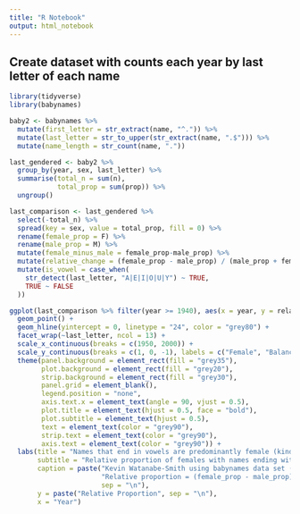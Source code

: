 ```yaml
---
title: "R Notebook"
output: html_notebook
---
```


## Create dataset with counts each year by last letter of each name

```r
library(tidyverse)
library(babynames)

baby2 <- babynames %>% 
  mutate(first_letter = str_extract(name, "^.")) %>% 
  mutate(last_letter = str_to_upper(str_extract(name, ".$"))) %>% 
  mutate(name_length = str_count(name, "."))

last_gendered <- baby2 %>% 
  group_by(year, sex, last_letter) %>% 
  summarise(total_n = sum(n),
            total_prop = sum(prop)) %>% 
  ungroup()

last_comparison <- last_gendered %>% 
  select(-total_n) %>% 
  spread(key = sex, value = total_prop, fill = 0) %>% 
  rename(female_prop = F) %>% 
  rename(male_prop = M) %>% 
  mutate(female_minus_male = female_prop-male_prop) %>% 
  mutate(relative_change = (female_prop - male_prop) / (male_prop + female_prop)) %>%
  mutate(is_vowel = case_when(
    str_detect(last_letter, "A|E|I|O|U|Y") ~ TRUE,
    TRUE ~ FALSE
  ))
```


```r
ggplot(last_comparison %>% filter(year >= 1940), aes(x = year, y = relative_change, color = relative_change < 0)) +
  geom_point() +
  geom_hline(yintercept = 0, linetype = "24", color = "grey80") + 
  facet_wrap(~last_letter, ncol = 13) + 
  scale_x_continuous(breaks = c(1950, 2000)) +
  scale_y_continuous(breaks = c(1, 0, -1), labels = c("Female", "Balanced", "Male")) +
  theme(panel.background = element_rect(fill = "grey35"),
        plot.background = element_rect(fill = "grey20"),
        strip.background = element_rect(fill = "grey30"),
        panel.grid = element_blank(),
        legend.position = "none",
        axis.text.x = element_text(angle = 90, vjust = 0.5),
        plot.title = element_text(hjust = 0.5, face = "bold"),
        plot.subtitle = element_text(hjust = 0.5),
        text = element_text(color = "grey90"),
        strip.text = element_text(color = "grey90"),
        axis.text = element_text(color = "grey90")) +
  labs(title = "Names that end in vowels are predominantly female (kinda)",
       subtitle = "Relative proportion of females with names ending with each letter",
       caption = paste("Kevin Watanabe-Smith using babynames data set (SSA)", 
                       "Relative proportion = (female_prop - male_prop) / (female_prop + male_prop)",
                       sep = "\n"),
       y = paste("Relative Proportion", sep = "\n"),
       x = "Year")
```
